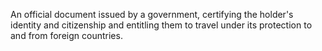 An official document issued by a government, certifying the holder's identity and citizenship and entitling them to travel under its protection to and from foreign countries.
